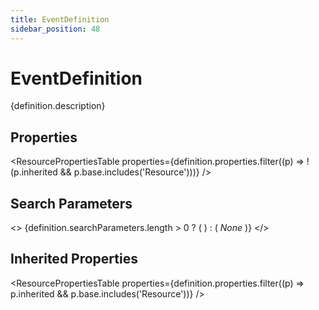 ```yaml
---
title: EventDefinition
sidebar_position: 48
---
```



# EventDefinition

<p>{definition.description}</p>

## Properties

<ResourcePropertiesTable properties={definition.properties.filter((p) => !(p.inherited && p.base.includes('Resource')))} />

## Search Parameters

<>
  {definition.searchParameters.length > 0 ? (
    <SearchParamsTable searchParams={definition.searchParameters} />
  ) : (
    <em>None</em>
  )}
</>

## Inherited Properties

<ResourcePropertiesTable properties={definition.properties.filter((p) => p.inherited && p.base.includes('Resource'))} />


